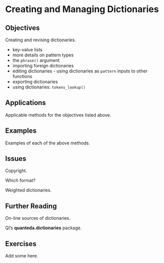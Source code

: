 # Creating and Managing Dictionaries {#sec-quanteda-dictionaries}

## Objectives

Creating and revising dictionaries. 

- key-value lists 
- more details on pattern types 
- the `phrase()` argument 
- importing foreign dictionaries 
- editing dictionaries -
using dictionaries as `pattern` inputs to other functions
- exporting dictionaries 
- using dictionaries: `tokens_lookup()`

## Applications

Applicable methods for the objectives listed above.

## Examples

Examples of each of the above methods.

## Issues

Copyright.

Which format?

Weighted dictionaries.

## Further Reading

On-line sources of dictionaries.

QI's **quanteda.dictionaries** package.

## Exercises

Add some here.
